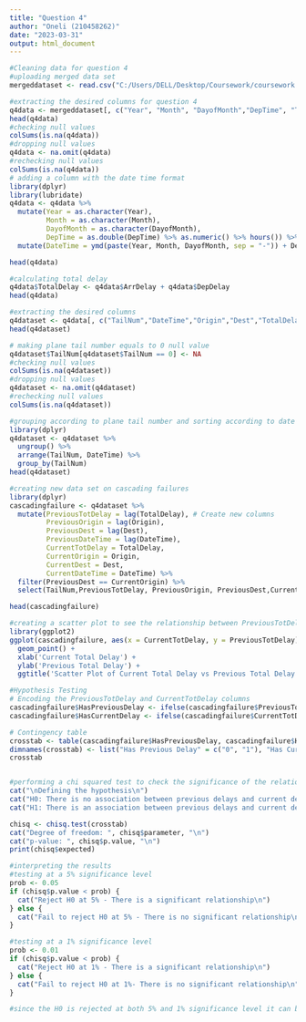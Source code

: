 ---
title: "Question 4"
author: "Oneli (210458262)"
date: "2023-03-31"
output: html_document
---

```{r}
#Cleaning data for question 4
#uploading merged data set
mergeddataset <- read.csv("C:/Users/DELL/Desktop/Coursework/coursework data set/2006and2007mergeddatasetr.csv")
```

```{r}
#extracting the desired columns for question 4
q4data <- mergeddataset[, c("Year", "Month", "DayofMonth","DepTime", "TailNum", "ArrDelay","DepDelay","Origin", "Dest")]
head(q4data)
#checking null values
colSums(is.na(q4data))
#dropping null values
q4data <- na.omit(q4data)
#rechecking null values
colSums(is.na(q4data))
# adding a column with the date time format 
library(dplyr)
library(lubridate)
q4data <- q4data %>%
  mutate(Year = as.character(Year),
         Month = as.character(Month),
         DayofMonth = as.character(DayofMonth),
         DepTime = as.double(DepTime) %>% as.numeric() %>% hours()) %>%
  mutate(DateTime = ymd(paste(Year, Month, DayofMonth, sep = "-")) + DepTime)

head(q4data)
```
```{r}
#calculating total delay
q4data$TotalDelay <- q4data$ArrDelay + q4data$DepDelay
head(q4data)
```

```{r}
#extracting the desired columns
q4dataset <- q4data[, c("TailNum","DateTime","Origin","Dest","TotalDelay")]
head(q4dataset)
```


```{r}
# making plane tail number equals to 0 null value
q4dataset$TailNum[q4dataset$TailNum == 0] <- NA
#checking null values
colSums(is.na(q4dataset))
#dropping null values
q4dataset <- na.omit(q4dataset)
#rechecking null values
colSums(is.na(q4dataset))
```

```{r}
#grouping according to plane tail number and sorting according to date and time
library(dplyr)
q4dataset <- q4dataset %>%
  ungroup() %>%                  
  arrange(TailNum, DateTime) %>% 
  group_by(TailNum)           
head(q4dataset)

```

```{r}
#creating new data set on cascading failures
library(dplyr)
cascadingfailure <- q4dataset %>%
  mutate(PreviousTotDelay = lag(TotalDelay), # Create new columns
         PreviousOrigin = lag(Origin),
         PreviousDest = lag(Dest),
         PreviousDateTime = lag(DateTime),
         CurrentTotDelay = TotalDelay,
         CurrentOrigin = Origin,
         CurrentDest = Dest,
         CurrentDateTime = DateTime) %>%
  filter(PreviousDest == CurrentOrigin) %>% 
  select(TailNum,PreviousTotDelay, PreviousOrigin, PreviousDest,CurrentTotDelay,CurrentOrigin,CurrentDest,PreviousDateTime,CurrentDateTime)

head(cascadingfailure)
```


```{r}
#creating a scatter plot to see the relationship between PreviousTotDelay and CurrentTotDelay
library(ggplot2)
ggplot(cascadingfailure, aes(x = CurrentTotDelay, y = PreviousTotDelay)) +
  geom_point() +
  xlab('Current Total Delay') +
  ylab('Previous Total Delay') +
  ggtitle('Scatter Plot of Current Total Delay vs Previous Total Delay')

```

```{r}
#Hypothesis Testing
# Encoding the PreviousTotDelay and CurrentTotDelay columns
cascadingfailure$HasPreviousDelay <- ifelse(cascadingfailure$PreviousTotDelay > 0, 1, 0)
cascadingfailure$HasCurrentDelay <- ifelse(cascadingfailure$CurrentTotDelay > 0, 1, 0)

# Contingency table
crosstab <- table(cascadingfailure$HasPreviousDelay, cascadingfailure$HasCurrentDelay)
dimnames(crosstab) <- list("Has Previous Delay" = c("0", "1"), "Has Current Delay" = c("0", "1"))
crosstab


#performing a chi squared test to check the significance of the relationship between previous delay and current delay
cat("\nDefining the hypothesis\n")
cat("H0: There is no association between previous delays and current delays\n")
cat("H1: There is an association between previous delays and current delays\n")

chisq <- chisq.test(crosstab)
cat("Degree of freedom: ", chisq$parameter, "\n")
cat("p-value: ", chisq$p.value, "\n")
print(chisq$expected)

#interpreting the results
#testing at a 5% significance level
prob <- 0.05
if (chisq$p.value < prob) {
  cat("Reject H0 at 5% - There is a significant relationship\n")
} else {
  cat("Fail to reject H0 at 5% - There is no significant relationship\n")
}

#testing at a 1% significance level
prob <- 0.01
if (chisq$p.value < prob) {
  cat("Reject H0 at 1% - There is a significant relationship\n")
} else {
  cat("Fail to reject H0 at 1%- There is no significant relationship\n")
}

```
```{r}
#since the H0 is rejected at both 5% and 1% significance level it can be concluded that there is strong evidence against H0
```

